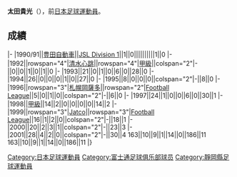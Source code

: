 {{Infobox football biography
|name=太田貴光
|image=
|fullname=太田貴光
|birth_date={{Birth date and age|1970|7|19}}
|cityofbirth=[[静岡縣|静岡縣]]
|countryofbirth=[[日本|日本]]
|position=[[中场|中场]]
|currentclub=
|years=?<br/>1990-1991<br/>1992-1995<br/>1996-1998<br/>1999-2001
|clubs=[[川崎前鋒|富士通]]<br/>[[名古屋鯨魚|豊田自動車]]<br/>[[清水心跳|清水心跳]]<br/>[[札幌岡薩多|札幌岡薩多]]<br/>[[Jatco_FC|Jatco]]
|caps(goals)=
|nationalyears=
|nationalteam=
|nationalcaps(goals)=
}}
'''太田貴光'''（{{Bd|1970年|7月19日||}}），前[[日本|日本]][[足球|足球]][[運動員|運動員]]。

==成績==
{{Football player club statistics 1|YYN}}
{{Football player club statistics 2|JPN|YYN}}
|-
|1990/91||[[名古屋鯨魚|豊田自動車]]||[[Japan_Soccer_League|JSL Division 1]]||1||0||||||||||1||0
|-
|1992||rowspan="4"|[[清水心跳|清水心跳]]||rowspan="4"|[[日本職業足球甲級聯賽|甲級]]||colspan="2"|-||0||0||1||0||1||0
|-
|1993||21||0||1||0||6||0||28||0
|-
|1994||26||0||0||0||1||0||27||0
|-
|1995||8||0||0||0||colspan="2"|-||8||0
|-
|1996||rowspan="3"|[[札幌岡薩多|札幌岡薩多]]||rowspan="2"|[[Japan_Football_League|Football League]]||5||0||1||0||colspan="2"|-||6||0
|-
|1997||24||1||0||0||6||0||30||1
|-
|1998||[[日本職業足球甲級聯賽|甲級]]||14||2||0||0||0||0||14||2
|-
|1999||rowspan="3"|[[Jatco_FC|Jatco]]||rowspan="3"|[[Japan_Football_League|Football League]]||16||1||2||0||colspan="2"|-||18||1
|-
|2000||20||2||3||1||colspan="2"|-||23||3
|-
|2001||28||4||2||0||colspan="2"|-||30||4
{{Football player club statistics 3|1|JPN}}163||10||9||1||14||0||186||11
{{Football player club statistics 5}}163||10||9||1||14||0||186||11
|}

{{Japan-sport-bio-stub}}
{{Soccer-player-stub}}
[[Category:日本足球運動員|Category:日本足球運動員]]
[[Category:富士通足球俱乐部球员|Category:富士通足球俱乐部球员]]
[[Category:靜岡縣足球運動員|Category:靜岡縣足球運動員]]